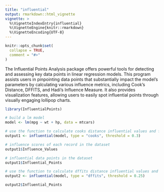 ```yaml
---
title: "influential"
output: rmarkdown::html_vignette
vignette: >
  %\VignetteIndexEntry{influential}
  %\VignetteEngine{knitr::rmarkdown}
  %\VignetteEncoding{UTF-8}
---
```


```r
knitr::opts_chunk$set(
  collapse = TRUE,
  comment = "#>"
)
```

The Influential Points Analysis package offers powerful tools for detecting and assessing key data points in linear regression models. This program assists users in pinpointing data points that substantially impact the model's parameters by calculating various influence metrics, including Cook's Distance, DFFITS, and Hadi's Influence Measure. It also provides visualization features, allowing users to easily spot influential points through visually engaging lollipop charts.

```r
library(InfluentialPoints)
```

```r
# build a lm model
model <- lm(mpg ~ wt + hp, data = mtcars)
```

```r
# use the function to calculate cooks distance influential values and find influential points
output1 <- influential(model, type = "cooks", threshold = 0.3)
```
```r
# influence scores of each record in the dataset
output1$Influence_Values
```
```r
# influential data points in the dataset 
output1$Influential_Points
```

```r
# use the function to calculate dffits distance influential values and find influential points
output2 <- influential(model, type = "dffits", threshold = 0.25)
```

```r
output2$Influential_Points
```



